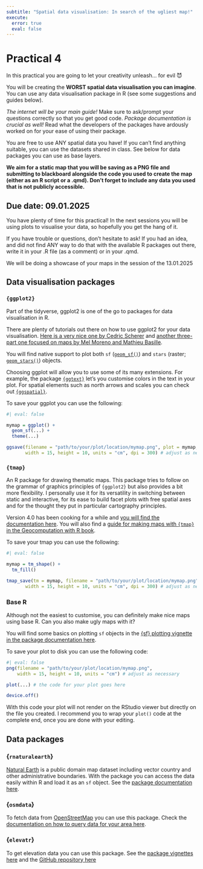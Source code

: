 ```yaml
---
subtitle: "Spatial data visualisation: In search of the ugliest map!"
execute:
  error: true
  eval: false
---
```


# Practical 4 {.unnumbered}

In this practical you are going to let your creativity unleash... for evil 😈

You will be creating the **WORST spatial data visualisation you can imagine**.
You can use any data visualisation package in R (see some suggestions and guides below). 

*The internet will be your main guide!*
Make sure to ask/prompt your questions correctly so that you get good code. 
*Package documentation is crucial as well!*
Read what the developers of the packages have ardously worked on for your ease of using their package.

You are free to use ANY spatial data you have! If you can't find anything suitable, you can use the datasets shared in class.
See below for data packages you can use as base layers.

**We aim for a static map that you will be saving as a PNG file and submitting to blackboard alongside the code you used to create the map (either as an R script or a .qmd). Don't forget to include any data you used that is not publicly accessible.**

::: {.callout-important}

## Due date: 09.01.2025

You have plenty of time for this practical! 
In the next sessions you will be using plots to visualise your data, so hopefully you get the hang of it. 

If you have trouble or questions, don't hesitate to ask! 
If you had an idea, and did not find ANY way to do that with the available R packages out there, write it in your .R file (as a comment) or in your .qmd. 

We will be doing a showcase of your maps in the session of the 13.01.2025
:::

## Data visualisation packages

### `{ggplot2}`

Part of the tidyverse, ggplot2 is one of the go to packages for data visualisation in R. 

There are plenty of tutorials out there on how to use ggplot2 for your data visualisation. [Here is a very nice one by Cedric Scherer](https://www.cedricscherer.com/2019/08/05/a-ggplot2-tutorial-for-beautiful-plotting-in-r/) and [another three-part one focused on maps by Mel Moreno and Mathieu Basille](https://r-spatial.org/r/2018/10/25/ggplot2-sf.html).

You will find native support to plot both `sf` ([`geom_sf()`](https://ggplot2.tidyverse.org/reference/ggsf.html)) and `stars` (raster; [`geom_stars()`](https://r-spatial.github.io/stars/articles/stars3.html#geom_stars)) objects. 

Choosing ggplot will allow you to use some of its many extensions. For example, the package [`{ggtext}`](https://wilkelab.org/ggtext/) let's you customise colors in the text in your plot. For spatial elements such as north arrows and scales you can check out [`{ggspatial}`](https://paleolimbot.github.io/ggspatial/index.html).

To save your ggplot you can use the following:

```r
#| eval: false

mymap = ggplot() +
  geom_sf(...) +
  theme(...)

ggsave(filename = "path/to/your/plot/location/mymap.png", plot = mymap,
       width = 15, height = 10, units = "cm", dpi = 300) # adjust as necessary
```


### `{tmap}`

An R package for drawing thematic maps.
This package tries to follow on the grammar of graphics principles of `{ggplot2}` but also provides a bit more flexibility.
I personally use it for its versatility in switching between static and interactive, for its ease to build facet plots with free spatial axes and for the thought they put in particular cartography principles. 

Version 4.0 has been cooking for a while and [you will find the documentation here](https://r-tmap.github.io/tmap/). You will also find a [guide for making maps with `{tmap}` in the Geocomputation with R book](https://r.geocompx.org/adv-map#tmap-basics).

To save your tmap you can use the following:

```r
#| eval: false

mymap = tm_shape() +
  tm_fill()

tmap_save(tm = mymap, filename = "path/to/your/plot/location/mymap.png",
       width = 15, height = 10, units = "cm", dpi = 300) # adjust as necessary
```


### Base R

Although not the easiest to customise, you can definitely make nice maps using base R. Can you also make ugly maps with it? 

You will find some basics on plotting `sf` objects in the [{sf} plotting vignette in the package documentation here](https://r-spatial.github.io/sf/articles/sf5.html).

To save your plot to disk you can use the following code:

```r
#| eval: false
png(filename = "path/to/your/plot/location/mymap.png",
    width = 15, height = 10, units = "cm") # adjust as necessary

plot(...) # the code for your plot goes here

device.off()
```

With this code your plot will not render on the RStudio viewer but directly on the file you created. I recommend you to wrap your `plot()` code at the complete end, once you are done with your editing.

## Data packages

### {`rnaturalearth`}

[Natural Earth](https://www.naturalearthdata.com/) is a public domain map dataset including vector country and other administrative boundaries.
With the package you can access the data easily within R and load it as an `sf` object.
See the [package documentation here](https://docs.ropensci.org/rnaturalearth/articles/rnaturalearth.html).

### {`osmdata`}

To fetch data from [OpenStreetMap](openstreetmap.org) you can use this package. Check the [documentation on how to query data for your area here](https://docs.ropensci.org/osmdata/).

### {`elevatr`}

To get elevation data you can use this package. See the [package vignettes here](https://cran.r-project.org/web/packages/elevatr/vignettes/introduction_to_elevatr.html) and the [GitHub repository here](https://github.com/USEPA/elevatr)
